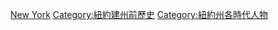 [[Category:美國各州建州前人士|New York]]
[[Category:紐約建州前歷史|Category:紐約建州前歷史]]
[[Category:紐約州各時代人物|Category:紐約州各時代人物]]